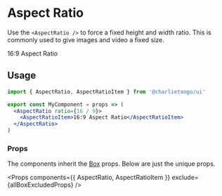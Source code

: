 
<Meta title="Components|AspectRatio" component={AspectRatio} />

# Aspect Ratio

Use the `<AspectRatio />` to force a fixed height and width ratio.
This is commonly used to give images and video a fixed size.

<Preview>
  <AspectRatio ratio={16 / 9}>
    <AspectRatioItem as={Item}>16:9 Aspect Ratio</AspectRatioItem>
  </AspectRatio>
</Preview>

## Usage

```jsx harmony
import { AspectRatio, AspectRatioItem } from '@charlietango/ui'

export const MyComponent = props => (
  <AspectRatio ratio={16 / 9}>
    <AspectRatioItem>16:9 Aspect Ratio</AspectRatioItem>
  </AspectRatio>
)
```

### Props

The components inherit the [Box](/?path=/docs/components-box--page#props) props. Below are just the unique props.

<Props
  components={{ AspectRatio, AspectRatioItem }}
  exclude={allBoxExcludedProps}
/>
